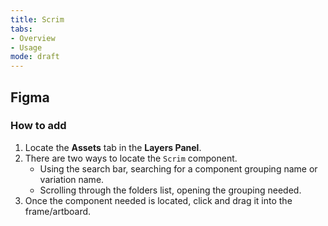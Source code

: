 ```yaml
---
title: Scrim
tabs: 
- Overview
- Usage
mode: draft
---
```


## Figma

### How to add

1. Locate the **Assets** tab in the **Layers Panel**.
2. There are two ways to locate the `Scrim` component. 
	* Using the search bar, searching for a component grouping name or variation name.
	* Scrolling through the folders list, opening the grouping needed.
3. Once the component needed is located, click and drag it into the frame/artboard. 
